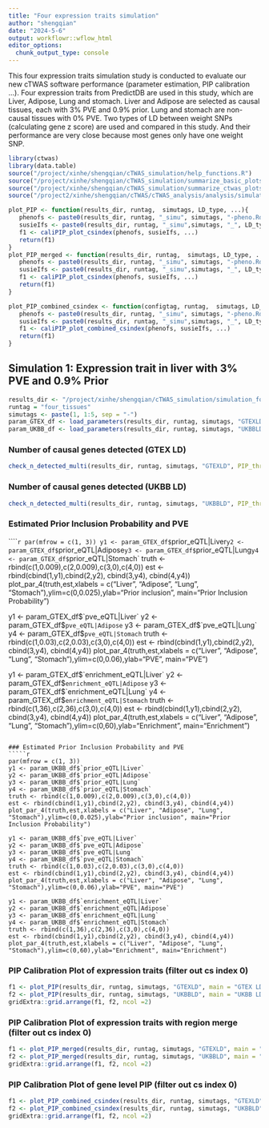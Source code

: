 ```yaml
---
title: "Four expression traits simulation"
author: "shengqian"
date: "2024-5-6"
output: workflowr::wflow_html
editor_options:
  chunk_output_type: console
---
```


This four expression traits simulation study is conducted to evaluate our new cTWAS software performance (parameter estimation, PIP calibration ...). Four expression traits from PredictDB are used in this study, which are Liver, Adipose, Lung and stomach. Liver and Adipose are selected as causal tissues, each with 3% PVE and 0.9% prior. Lung and stomach are non-causal tissues with 0% PVE. Two types of LD between weight SNPs (calculating gene z score) are used and compared in this study. And their performance are very close because most genes only have one weight SNP.  

```r
library(ctwas)
library(data.table)
source("/project/xinhe/shengqian/cTWAS_simulation/help_functions.R")
source("/project/xinhe/shengqian/cTWAS_simulation/summarize_basic_plots.R")
source("/project/xinhe/shengqian/cTWAS_simulation/summarize_ctwas_plots.R")
source("/project2/xinhe/shengqian/cTWAS/cTWAS_analysis/analysis/simulation_help_functions.R")

plot_PIP <- function(results_dir, runtag,  simutags, LD_type, ...){
   phenofs <- paste0(results_dir, runtag, "_simu", simutags, "-pheno.Rd")
   susieIfs <- paste0(results_dir, runtag, "_simu",simutags, "_", LD_type, ".finemap_regions.res.RDS")
   f1 <- caliPIP_plot_csindex(phenofs, susieIfs, ...) 
   return(f1)
}
plot_PIP_merged <- function(results_dir, runtag,  simutags, LD_type, ...){
   phenofs <- paste0(results_dir, runtag, "_simu", simutags, "-pheno.Rd")
   susieIfs <- paste0(results_dir, runtag, "_simu",simutags, "_", LD_type,".finemap_merged_regions.res.RDS")
   f1 <- caliPIP_plot_csindex(phenofs, susieIfs, ...) 
   return(f1)
}

plot_PIP_combined_csindex <- function(configtag, runtag,  simutags, LD_type, ...){
   phenofs <- paste0(results_dir, runtag, "_simu", simutags, "-pheno.Rd")
   susieIfs <- paste0(results_dir, runtag, "_simu",simutags, "_", LD_type, ".finemap_regions.res.RDS")
   f1 <- caliPIP_plot_combined_csindex(phenofs, susieIfs, ...) 
   return(f1)
}
```


## Simulation 1: Expression trait in liver with 3% PVE and 0.9% Prior

```r
results_dir <- "/project/xinhe/shengqian/cTWAS_simulation/simulation_four_tissues_expression/"
runtag = "four_tissues"
simutags <- paste(1, 1:5, sep = "-")
param_GTEX_df <- load_parameters(results_dir, runtag, simutags, "GTEXLD")
param_UKBB_df <- load_parameters(results_dir, runtag, simutags, "UKBBLD")
```

### Number of causal genes detected (GTEX LD)
```r
check_n_detected_multi(results_dir, runtag, simutags, "GTEXLD", PIP_threshold = 0.8)
```

### Number of causal genes detected (UKBB LD)
```r
check_n_detected_multi(results_dir, runtag, simutags, "UKBBLD", PIP_threshold = 0.8)
```

### Estimated Prior Inclusion Probability and PVE
`````r
par(mfrow = c(1, 3))
y1 <- param_GTEX_df$`prior_eQTL|Liver`
y2 <- param_GTEX_df$`prior_eQTL|Adipose`
y3 <- param_GTEX_df$`prior_eQTL|Lung`
y4 <- param_GTEX_df$`prior_eQTL|Stomach`
truth <- rbind(c(1,0.009),c(2,0.009),c(3,0),c(4,0))
est <- rbind(cbind(1,y1),cbind(2,y2), cbind(3,y4), cbind(4,y4))
plot_par_4(truth,est,xlabels = c("Liver", "Adipose", "Lung", "Stomach"),ylim=c(0,0.025),ylab="Prior inclusion", main="Prior Inclusion Probability")

y1 <- param_GTEX_df$`pve_eQTL|Liver`
y2 <- param_GTEX_df$`pve_eQTL|Adipose`
y3 <- param_GTEX_df$`pve_eQTL|Lung`
y4 <- param_GTEX_df$`pve_eQTL|Stomach`
truth <- rbind(c(1,0.03),c(2,0.03),c(3,0),c(4,0))
est <- rbind(cbind(1,y1),cbind(2,y2), cbind(3,y4), cbind(4,y4))
plot_par_4(truth,est,xlabels = c("Liver", "Adipose", "Lung", "Stomach"),ylim=c(0,0.06),ylab="PVE", main="PVE")

y1 <- param_GTEX_df$`enrichment_eQTL|Liver`
y2 <- param_GTEX_df$`enrichment_eQTL|Adipose`
y3 <- param_GTEX_df$`enrichment_eQTL|Lung`
y4 <- param_GTEX_df$`enrichment_eQTL|Stomach`
truth <- rbind(c(1,36),c(2,36),c(3,0),c(4,0))
est <- rbind(cbind(1,y1),cbind(2,y2), cbind(3,y4), cbind(4,y4))
plot_par_4(truth,est,xlabels = c("Liver", "Adipose", "Lung", "Stomach"),ylim=c(0,60),ylab="Enrichment", main="Enrichment")
```

### Estimated Prior Inclusion Probability and PVE
`````r
par(mfrow = c(1, 3))
y1 <- param_UKBB_df$`prior_eQTL|Liver`
y2 <- param_UKBB_df$`prior_eQTL|Adipose`
y3 <- param_UKBB_df$`prior_eQTL|Lung`
y4 <- param_UKBB_df$`prior_eQTL|Stomach`
truth <- rbind(c(1,0.009),c(2,0.009),c(3,0),c(4,0))
est <- rbind(cbind(1,y1),cbind(2,y2), cbind(3,y4), cbind(4,y4))
plot_par_4(truth,est,xlabels = c("Liver", "Adipose", "Lung", "Stomach"),ylim=c(0,0.025),ylab="Prior inclusion", main="Prior Inclusion Probability")

y1 <- param_UKBB_df$`pve_eQTL|Liver`
y2 <- param_UKBB_df$`pve_eQTL|Adipose`
y3 <- param_UKBB_df$`pve_eQTL|Lung`
y4 <- param_UKBB_df$`pve_eQTL|Stomach`
truth <- rbind(c(1,0.03),c(2,0.03),c(3,0),c(4,0))
est <- rbind(cbind(1,y1),cbind(2,y2), cbind(3,y4), cbind(4,y4))
plot_par_4(truth,est,xlabels = c("Liver", "Adipose", "Lung", "Stomach"),ylim=c(0,0.06),ylab="PVE", main="PVE")

y1 <- param_UKBB_df$`enrichment_eQTL|Liver`
y2 <- param_UKBB_df$`enrichment_eQTL|Adipose`
y3 <- param_UKBB_df$`enrichment_eQTL|Lung`
y4 <- param_UKBB_df$`enrichment_eQTL|Stomach`
truth <- rbind(c(1,36),c(2,36),c(3,0),c(4,0))
est <- rbind(cbind(1,y1),cbind(2,y2), cbind(3,y4), cbind(4,y4))
plot_par_4(truth,est,xlabels = c("Liver", "Adipose", "Lung", "Stomach"),ylim=c(0,60),ylab="Enrichment", main="Enrichment")
```

### PIP Calibration Plot of expression traits (filter out cs index 0)
```r
f1 <- plot_PIP(results_dir, runtag, simutags, "GTEXLD", main = "GTEX LD")
f2 <- plot_PIP(results_dir, runtag, simutags, "UKBBLD", main = "UKBB LD")
gridExtra::grid.arrange(f1, f2, ncol =2)
```

### PIP Calibration Plot of expression traits with region merge (filter out cs index 0)
```r
f1 <- plot_PIP_merged(results_dir, runtag, simutags, "GTEXLD", main = "GTEX LD")
f2 <- plot_PIP_merged(results_dir, runtag, simutags, "UKBBLD", main = "UKBB LD")
gridExtra::grid.arrange(f1, f2, ncol =2)
```

### PIP Calibration Plot of gene level PIP (filter out cs index 0)
```r
f1 <- plot_PIP_combined_csindex(results_dir, runtag, simutags, "GTEXLD", main = "GTEX LD")
f2 <- plot_PIP_combined_csindex(results_dir, runtag, simutags, "UKBBLD", main = "UKBB LD")
gridExtra::grid.arrange(f1, f2, ncol =2)
```
